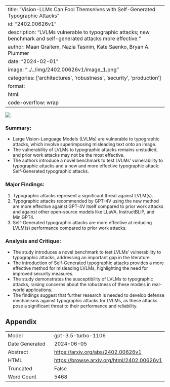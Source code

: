 
---
title: "Vision-LLMs Can Fool Themselves with Self-Generated Typographic Attacks"
id: "2402.00626v1"
description: "LVLMs vulnerable to typographic attacks; new benchmark and self-generated attacks more effective."
author: Maan Qraitem, Nazia Tasnim, Kate Saenko, Bryan A. Plummer
date: "2024-02-01"
image: "../../img/2402.00626v1/image_1.png"
categories: ['architectures', 'robustness', 'security', 'production']
format:
  html:
    code-overflow: wrap
---

![](../../img/2402.00626v1/image_1.png)

### **Summary:**
- Large Vision-Language Models (LVLMs) are vulnerable to typographic attacks, which involve superimposing misleading text onto an image.
- The vulnerability of LVLMs to typographic attacks remains unstudied, and prior work attacks may not be the most effective.
- The authors introduce a novel benchmark to test LVLMs' vulnerability to typographic attacks and a new and more effective typographic attack: Self-Generated typographic attacks.

### **Major Findings:**
1. Typographic attacks represent a significant threat against LVLM(s).
2. Typographic attacks recommended by GPT-4V using the new method are more effective against GPT-4V itself compared to prior work attacks and against other open-source models like LLaVA, InstructBLIP, and MiniGPT4.
3. Self-Generated typographic attacks are more effective at reducing LVLM(s) performance compared to prior work attacks.

### **Analysis and Critique:**
- The study introduces a novel benchmark to test LVLMs' vulnerability to typographic attacks, addressing an important gap in the literature.
- The introduction of Self-Generated typographic attacks provides a more effective method for misleading LVLMs, highlighting the need for improved security measures.
- The study demonstrates the susceptibility of LVLMs to typographic attacks, raising concerns about the robustness of these models in real-world applications.
- The findings suggest that further research is needed to develop defense mechanisms against typographic attacks for LVLMs, as these attacks pose a significant threat to their performance and reliability.

## Appendix

|          |          |
|----------|----------|
| Model     | gpt-3.5-turbo-1106       |
| Date Generated     | 2024-06-05       |
| Abstract | [https://arxiv.org/abs/2402.00626v1](https://arxiv.org/abs/2402.00626v1)        |
| HTML     | [https://browse.arxiv.org/html/2402.00626v1](https://browse.arxiv.org/html/2402.00626v1)       |
| Truncated       | False       |
| Word Count       | 5468       |